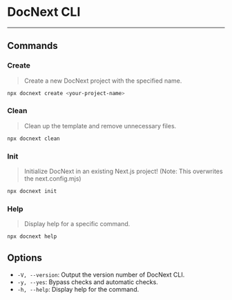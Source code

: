 
# DocNext CLI
----------------


## Commands
### Create
> Create a new DocNext project with the specified name.
```bash
npx docnext create <your-project-name>
```

### Clean
> Clean up the template and remove unnecessary files.
```bash
npx docnext clean
```

### Init
> Initialize DocNext in an existing Next.js project! (Note: This overwrites the next.config.mjs)
```bash
npx docnext init
```

### Help
> Display help for a specific command.
```bash
npx docnext help
```


## Options

* `-V, --version`: Output the version number of DocNext CLI.
* `-y, --yes`: Bypass checks and automatic checks.
* `-h, --help`: Display help for the command.

<Navigation previous="/docs/boilerplate" />

